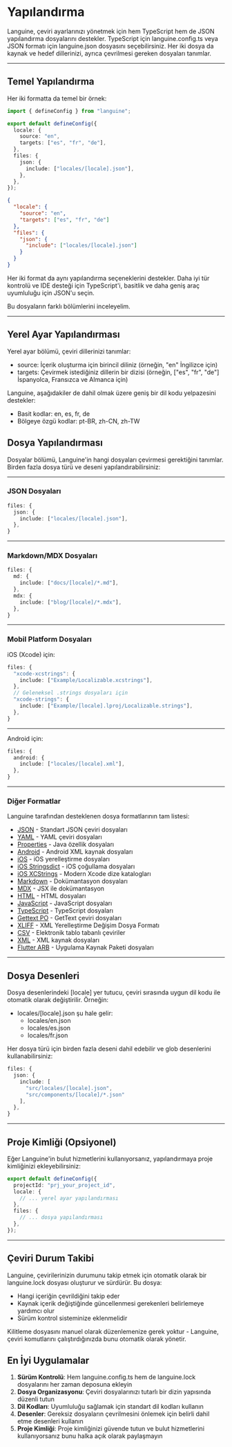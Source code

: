 # Yapılandırma

Languine, çeviri ayarlarınızı yönetmek için hem TypeScript hem de JSON yapılandırma dosyalarını destekler. TypeScript için languine.config.ts veya JSON formatı için languine.json dosyasını seçebilirsiniz. Her iki dosya da kaynak ve hedef dillerinizi, ayrıca çevrilmesi gereken dosyaları tanımlar.

---

## Temel Yapılandırma

Her iki formatta da temel bir örnek:

```typescript title="languine.config.ts"
import { defineConfig } from "languine";

export default defineConfig({
  locale: {
    source: "en",
    targets: ["es", "fr", "de"],
  },
  files: {
    json: {
      include: ["locales/[locale].json"],
    },
  },
});
```

```json title="languine.json"
{
  "locale": {
    "source": "en",
    "targets": ["es", "fr", "de"]
  },
  "files": {
    "json": {
      "include": ["locales/[locale].json"]
    }
  }
}
```

Her iki format da aynı yapılandırma seçeneklerini destekler. Daha iyi tür kontrolü ve IDE desteği için TypeScript'i, basitlik ve daha geniş araç uyumluluğu için JSON'u seçin.

Bu dosyaların farklı bölümlerini inceleyelim.

---

## Yerel Ayar Yapılandırması

Yerel ayar bölümü, çeviri dillerinizi tanımlar:

- source: İçerik oluşturma için birincil diliniz (örneğin, "en" İngilizce için)
- targets: Çevirmek istediğiniz dillerin bir dizisi (örneğin, ["es", "fr", "de"] İspanyolca, Fransızca ve Almanca için)

Languine, aşağıdakiler de dahil olmak üzere geniş bir dil kodu yelpazesini destekler:
- Basit kodlar: en, es, fr, de
- Bölgeye özgü kodlar: pt-BR, zh-CN, zh-TW

## Dosya Yapılandırması

Dosyalar bölümü, Languine'in hangi dosyaları çevirmesi gerektiğini tanımlar. Birden fazla dosya türü ve deseni yapılandırabilirsiniz:

---

### JSON Dosyaları
```typescript
files: {
  json: {
    include: ["locales/[locale].json"],
  },
}
```

---

### Markdown/MDX Dosyaları
```typescript
files: {
  md: {
    include: ["docs/[locale]/*.md"],
  },
  mdx: {
    include: ["blog/[locale]/*.mdx"],
  },
}
```

---

### Mobil Platform Dosyaları

iOS (Xcode) için:
```typescript
files: {
  "xcode-xcstrings": {
    include: ["Example/Localizable.xcstrings"],
  },
  // Geleneksel .strings dosyaları için
  "xcode-strings": {
    include: ["Example/[locale].lproj/Localizable.strings"],
  },
}
```

---

Android için:
```typescript
files: {
  android: {
    include: ["locales/[locale].xml"],
  },
}
```

---

### Diğer Formatlar

Languine tarafından desteklenen dosya formatlarının tam listesi:

- [JSON](/docs/json) - Standart JSON çeviri dosyaları
- [YAML](/docs/yaml) - YAML çeviri dosyaları
- [Properties](/docs/properties) - Java özellik dosyaları
- [Android](/docs/android) - Android XML kaynak dosyaları
- [iOS](/docs/ios) - iOS yerelleştirme dosyaları
- [iOS Stringsdict](/docs/xcode-stringsdict) - iOS çoğullama dosyaları
- [iOS XCStrings](/docs/xcode-xcstrings) - Modern Xcode dize katalogları
- [Markdown](/docs/md) - Dokümantasyon dosyaları
- [MDX](/docs/mdx) - JSX ile dokümantasyon
- [HTML](/docs/html) - HTML dosyaları
- [JavaScript](/docs/js) - JavaScript dosyaları
- [TypeScript](/docs/ts) - TypeScript dosyaları
- [Gettext PO](/docs/po) - GetText çeviri dosyaları
- [XLIFF](/docs/xliff) - XML Yerelleştirme Değişim Dosya Formatı
- [CSV](/docs/csv) - Elektronik tablo tabanlı çeviriler
- [XML](/docs/xml) - XML kaynak dosyaları
- [Flutter ARB](/docs/arb) - Uygulama Kaynak Paketi dosyaları

---

## Dosya Desenleri

Dosya desenlerindeki [locale] yer tutucu, çeviri sırasında uygun dil kodu ile otomatik olarak değiştirilir. Örneğin:

- locales/[locale].json şu hale gelir:
  - locales/en.json
  - locales/es.json
  - locales/fr.json

Her dosya türü için birden fazla deseni dahil edebilir ve glob desenlerini kullanabilirsiniz:
```typescript
files: {
  json: {
    include: [
      "src/locales/[locale].json",
      "src/components/[locale]/*.json"
    ],
  },
}
```

---

## Proje Kimliği (Opsiyonel)

Eğer Languine'in bulut hizmetlerini kullanıyorsanız, yapılandırmaya proje kimliğinizi ekleyebilirsiniz:

```typescript
export default defineConfig({
  projectId: "prj_your_project_id",
  locale: {
    // ... yerel ayar yapılandırması
  },
  files: {
    // ... dosya yapılandırması
  },
});
```

---

## Çeviri Durum Takibi

Languine, çevirilerinizin durumunu takip etmek için otomatik olarak bir languine.lock dosyası oluşturur ve sürdürür. Bu dosya:

- Hangi içeriğin çevrildiğini takip eder
- Kaynak içerik değiştiğinde güncellenmesi gerekenleri belirlemeye yardımcı olur
- Sürüm kontrol sisteminize eklenmelidir

Kilitleme dosyasını manuel olarak düzenlemenize gerek yoktur - Languine, çeviri komutlarını çalıştırdığınızda bunu otomatik olarak yönetir.

## En İyi Uygulamalar

1. **Sürüm Kontrolü**: Hem languine.config.ts hem de languine.lock dosyalarını her zaman deposuna ekleyin
2. **Dosya Organizasyonu**: Çeviri dosyalarınızı tutarlı bir dizin yapısında düzenli tutun
3. **Dil Kodları**: Uyumluluğu sağlamak için standart dil kodları kullanın
4. **Desenler**: Gereksiz dosyaların çevrilmesini önlemek için belirli dahil etme desenleri kullanın
5. **Proje Kimliği**: Proje kimliğinizi güvende tutun ve bulut hizmetlerini kullanıyorsanız bunu halka açık olarak paylaşmayın
